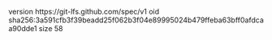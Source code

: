 version https://git-lfs.github.com/spec/v1
oid sha256:3a591cfb3f39beadd25f062b3f04e89995024b479ffeba63bff0afdcaa90dde1
size 58
